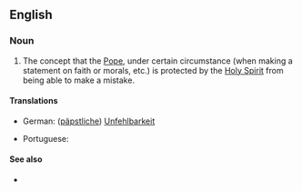 ==English==

===Noun===
{{en-noun|sg=[[papal]] [[infallibility]]|-}}

# {{Roman Catholicism}}  The concept that the [[Pope]], under certain circumstance (when making a statement on faith or morals, etc.) is protected by the [[Holy Spirit]] from being able to make a mistake.

====Translations====
{{trans-top|Catholic concept of an infallible Pope}}
*German: ([[päpstliche]]) [[Unfehlbarkeit]] {{f}}
{{trans-mid}}
* Portuguese: {{t-|pt|infalibilidade papal|f}}
{{trans-bottom}}

====See also====
*{{pedialite}}